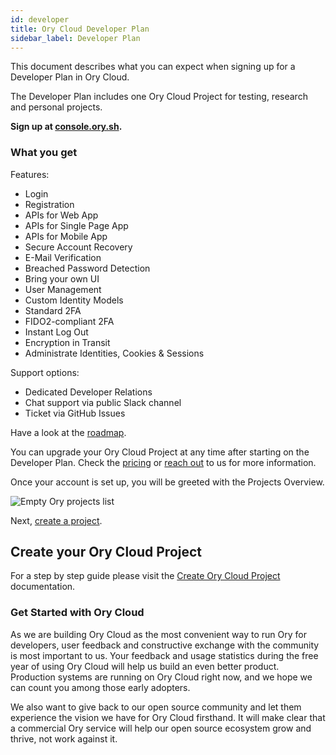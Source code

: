 ```yaml
---
id: developer
title: Ory Cloud Developer Plan
sidebar_label: Developer Plan
---
```


This document describes what you can expect when signing up for a Developer Plan
in Ory Cloud.

The Developer Plan includes one Ory Cloud Project for testing, research and
personal projects.

**Sign up at [console.ory.sh](https://console.ory.sh/registration).**

### What you get


Features:

- Login
- Registration
- APIs for Web App
- APIs for Single Page App
- APIs for Mobile App
- Secure Account Recovery
- E-Mail Verification
- Breached Password Detection
- Bring your own UI
- User Management
- Custom Identity Models
- Standard 2FA
- FIDO2-compliant 2FA
- Instant Log Out
- Encryption in Transit
- Administrate Identities, Cookies & Sessions

Support options:

- Dedicated Developer Relations
- Chat support via public Slack channel
- Ticket via GitHub Issues

Have a look at the [roadmap](./cloud-roadmap.mdx).

You can upgrade your Ory Cloud Project at any time after starting on the
Developer Plan. Check the [pricing](https://www.ory.sh/pricing/) or
[reach out](mailto:hi@ory.sh) to us for more information.

Once your account is set up, you will be greeted with the Projects Overview.

![Empty Ory projects list](../images/get-started/project-list-empty.png)

Next, [create a project](https://console.ory.sh/projects/create).

## Create your Ory Cloud Project

For a step by step guide please visit the
[Create Ory Cloud Project](./start-building/create-project.mdx) documentation.

### Get Started with Ory Cloud

As we are building Ory Cloud as the most convenient way to run Ory for
developers, user feedback and constructive exchange with the community is most
important to us. Your feedback and usage statistics during the free year of
using Ory Cloud will help us build an even better product. Production systems
are running on Ory Cloud right now, and we hope we can count you among those
early adopters.

We also want to give back to our open source community and let them experience
the vision we have for Ory Cloud firsthand. It will make clear that a commercial
Ory service will help our open source ecosystem grow and thrive, not work
against it.
